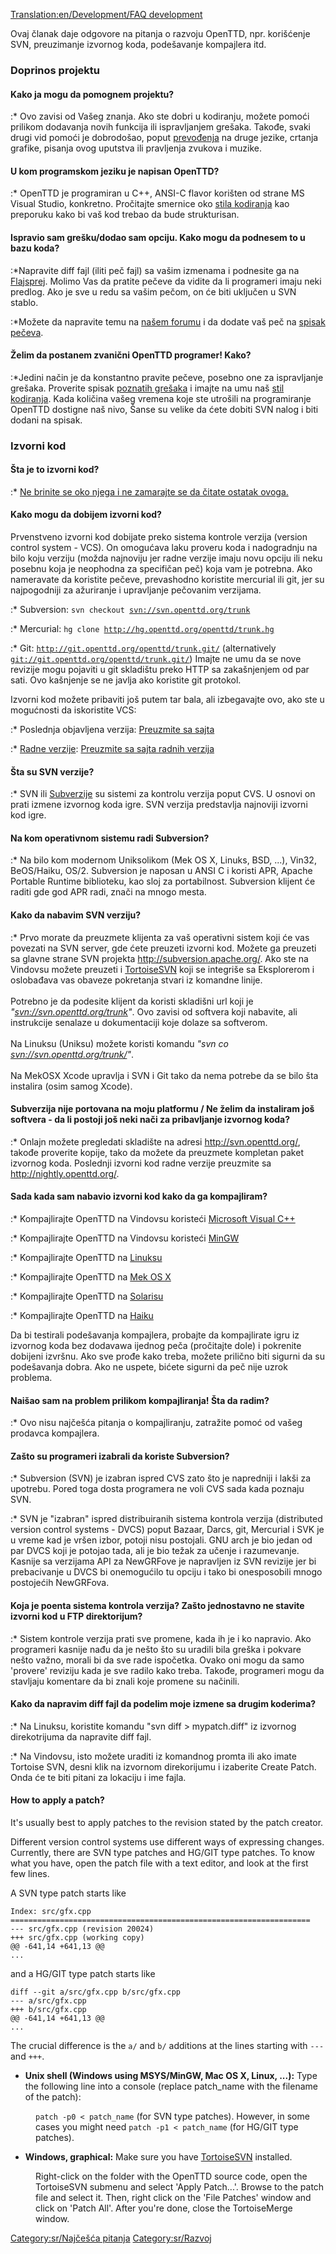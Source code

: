 [[Translation:en/Development/FAQ development]]
{{sr/Manual/Sadržaj}}

Ovaj članak daje odgovore na pitanja o razvoju OpenTTD, npr. korišćenje SVN, preuzimanje izvornog koda, podešavanje kompajlera itd.

===Doprinos projektu===
====Kako ja mogu da pomognem projektu?====
:* Ovo zavisi od Vašeg znanja. Ako ste dobri u kodiranju, možete pomoći prilikom dodavanja novih funkcija ili ispravljanjem grešaka. Takođe, svaki drugi vid pomoći je dobrodošao, poput [[sr/Internacionalizacije|prevođenja]] na druge jezike, crtanja grafike, pisanja ovog uputstva ili pravljenja zvukova i muzike.

====U kom programskom jeziku je napisan OpenTTD?====
:* OpenTTD je programiran u C++, ANSI-C flavor korišten od strane MS Visual Studio, konkretno. Pročitajte smernice oko [[sr/Stil kodiranja|stila kodiranja]] kao preporuku kako bi vaš kod trebao da bude strukturisan.

====Ispravio sam grešku/dodao sam opciju. Kako mogu da podnesem to u bazu koda?====
:*Napravite diff fajl (iliti peč fajl) sa vašim izmenama i podnesite ga na [http://bugs.openttd.org Flajsprej]. Molimo Vas da pratite pečeve da vidite da li programeri imaju neki predlog. Ako je sve u redu sa vašim pečom, on će biti uključen u SVN stablo.
:*Možete da napravite temu na [http://www.tt-forums.net/viewforum.php?f=33 našem forumu] i da dodate vaš peč na [[sr/Spisak pečeva|spisak pečeva]].

====Želim da postanem zvanični OpenTTD programer! Kako?====
:*Jedini način je da konstantno pravite pečeve, posebno one za ispravljanje grešaka. Proverite spisak [http://bugs.openttd.org/index.php?string=&project=1&type=1 poznatih grešaka] i imajte na umu naš [[sr/Stil kodiranja|stil kodiranja]]. Kada količina vašeg vremena koje ste utrošili na programiranje OpenTTD dostigne naš nivo, Šanse su velike da ćete  dobiti SVN nalog i biti dodani na spisak.

===Izvorni kod===
====Šta je to izvorni kod?====
:* [http://www.google.com/search?q=C%2B%2B+tutorial Ne brinite se oko njega i ne zamarajte se da čitate ostatak ovoga.]

====Kako mogu da dobijem izvorni kod?====
Prvenstveno izvorni kod dobijate preko sistema kontrole verzija (version control system - VCS). On omogućava laku proveru koda i nadogradnju na bilo koju verziju (možda najnoviju jer radne verzije imaju novu opciju ili neku posebnu koja je neophodna za specifičan peč) koja vam je potrebna. Ako nameravate da koristite pečeve, prevashodno koristite mercurial ili git, jer su najpogodniji za ažuriranje i upravljanje pečovanim verzijama.
:* Subversion: <code>svn checkout svn://svn.openttd.org/trunk</code>
:* Mercurial: <code>hg clone http://hg.openttd.org/openttd/trunk.hg</code>
:* Git: <code>http://git.openttd.org/openttd/trunk.git/</code> (alternatively <code>git://git.openttd.org/openttd/trunk.git/</code>)
Imajte ne umu da se nove revizije mogu pojaviti u git skladištu preko HTTP sa zakašnjenjem od par sati. Ovo kašnjenje se ne javlja ako koristite git protokol. 

Izvorni kod možete pribaviti još putem tar bala, ali izbegavajte ovo, ako ste u mogućnosti da iskoristite VCS:
:* Poslednja objavljena verzija:  [http://www.openttd.org/download-stable  Preuzmite sa sajta]
:* [[sr/Radne verzije|Radne verzije]]: [http://nightly.openttd.org/ Preuzmite sa sajta radnih verzija]

====Šta su SVN verzije?====
:* SVN ili [https://www.wikipedia.org/wiki/Subversion_%28software%29 Subverzije] su sistemi za kontrolu verzija poput CVS. U osnovi on prati izmene izvornog koda igre. SVN verzija predstavlja najnoviji izvorni kod igre.

====Na kom operativnom sistemu radi Subversion?====
:* Na bilo kom modernom Uniksolikom (Mek OS X, Linuks, BSD, ...), Vin32, BeOS/Haiku, OS/2. Subversion je naposan u ANSI C i koristi APR, Apache Portable Runtime biblioteku, kao sloj za portabilnost. Subversion klijent će raditi gde god APR radi, znači na mnogo mesta.

====Kako da nabavim SVN verziju?====
:* Prvo morate da preuzmete klijenta za vaš operativni sistem koji će vas povezati na SVN server, gde ćete preuzeti izvorni kod. Možete ga preuzeti sa glavne strane SVN projekta http://subversion.apache.org/. Ako ste na Vindovsu možete preuzeti i [http://tortoisesvn.tigris.org/ TortoiseSVN] koji se integriše sa Eksplorerom i oslobađava vas obaveze pokretanja stvari iz komandne linije.<br><br>Potrebno je da podesite klijent da koristi skladišni url koji je ''"svn://svn.openttd.org/trunk"''. Ovo zavisi od softvera koji nabavite, ali instrukcije senalaze u dokumentaciji koje dolaze sa softverom.<br><br> Na Linuksu (Uniksu) možete koristi komandu ''"svn co svn://svn.openttd.org/trunk/"''.<br><br>Na MekOSX Xcode upravlja i SVN i Git tako da nema potrebe da se bilo šta instalira (osim samog Xcode).

====Subverzija nije portovana na moju platformu / Ne želim da instaliram još softvera - da li postoji još neki nači za pribavljanje izvornog koda?====
:* Onlajn možete pregledati skladište na adresi http://svn.openttd.org/, takođe  proverite kopije, tako da možete da preuzmete kompletan paket izvornog koda. Poslednji izvorni kod radne verzije preuzmite sa http://nightly.openttd.org/.

====Sada kada sam nabavio izvorni kod kako da ga kompajliram?====
:* Kompajlirajte OpenTTD na Vindovsu koristeći [[:Category:sr/Microsoft Visual C++|Microsoft Visual C++]]
:* Kompajlirajte OpenTTD na Vindovsu koristeći [[sr/Kompajliranje na MinGW|MinGW]]
:* Kompajlirajte OpenTTD na [[sr/Kompajliranje na Linuksu|Linuksu]]
:* Kompajlirajte OpenTTD na [[sr/Kompajliranje na Meku|Mek OS X]]
:* Kompajlirajte OpenTTD na [[sr/Kompajliranje na Solarisu|Solarisu]]
:* Kompajlirajte OpenTTD na [[sr/Kompajliranje na Haiku|Haiku]]

Da bi testirali podešavanja kompajlera, probajte da kompajlirate igru iz izvornog koda bez dodavawa ijednog peča (pročitajte dole) i pokrenite dobijeni izvršnu. Ako sve prođe kako treba, možete prilično biti sigurni da su podešavanja dobra.
Ako ne uspete, bićete sigurni da peč nije uzrok problema.

====Naišao sam na problem prilikom kompajliranja! Šta da radim?====
:* Ovo nisu najčešća pitanja o kompajliranju, zatražite pomoć od vašeg prodavca kompajlera.
====Zašto su programeri izabrali da koriste Subversion?====
:* Subversion (SVN) je izabran ispred CVS zato što je napredniji i lakši za upotrebu. Pored toga dosta programera ne voli CVS sada kada poznaju SVN.
:* SVN je "izabran" ispred distribuiranih sistema kontrola verzija (distributed version control systems - DVCS) poput Bazaar, Darcs, git, Mercurial i SVK je u vreme kad je vršen izbor, potoji nisu postojali. GNU arch je bio jedan od par DVCS koji je potojao tada, ali je bio težak za učenje i razumevanje. Kasnije sa verzijama API za NewGRFove  je napravljen iz SVN revizije jer bi prebacivanje u DVCS bi onemogućilo tu opciju i tako bi onesposobili mnogo postojećih NewGRFova.

====Koja je poenta sistema kontrola verzija? Zašto jednostavno ne stavite izvorni kod u FTP direktorijum?====
:* Sistem kontrole verzija prati sve promene, kada ih je i ko napravio. Ako programeri kasnije nađu da je nešto što su uradili bila greška i pokvare nešto važno, morali bi da sve rade ispočetka. Ovako oni mogu da samo 'provere' reviziju kada je sve radilo kako treba. Takođe, programeri mogu da stavljaju komentare da bi znali koje promene su načinili.
====Kako da napravim diff fajl da podelim moje izmene sa drugim koderima?====
:* Na Linuksu, koristite komandu "svn diff > mypatch.diff" iz izvornog direkotrijuma da napravite diff fajl.
:* Na Vindovsu, isto možete uraditi iz komandnog promta ili ako imate Tortoise SVN, desni klik na izvornom direkorijumu i izaberite  Create Patch. Onda će te biti pitani za lokaciju i ime fajla.

====How to apply a patch?====
It's usually best to apply patches to the revision stated by the patch creator.

Different version control systems use different ways of expressing changes. Currently, there are SVN type patches and HG/GIT type patches.
To know what you have, open the patch file with a text editor, and look at the first few lines.

A SVN type patch starts like
<pre>
Index: src/gfx.cpp
===================================================================
--- src/gfx.cpp (revision 20024)
+++ src/gfx.cpp (working copy)
@@ -641,14 +641,13 @@
...
</pre>

and a HG/GIT type patch starts like
<pre>
diff --git a/src/gfx.cpp b/src/gfx.cpp
--- a/src/gfx.cpp
+++ b/src/gfx.cpp
@@ -641,14 +641,13 @@
...
</pre>
The crucial difference is the <code>a/</code> and <code>b/</code> additions at the lines starting with <code>---</code> and <code>+++</code>.


*'''Unix shell (Windows using MSYS/MinGW, Mac OS X, Linux, ...):''' Type the following line into a console (replace patch_name with the filename of the patch):
:<code>patch -p0 < patch_name</code> (for SVN type patches). However, in some cases you might need <code>patch -p1 < patch_name</code> (for HG/GIT type patches).
 
*'''Windows, graphical:''' Make sure you have [http://tortoisesvn.tigris.org TortoiseSVN] installed.
{{en/Warning| TortoiseSVN can only handle SVN type patches, it '''CANNOT''' handle HG/GIT type patches!!}}
:Right-click on the folder with the OpenTTD source code, open the TortoiseSVN submenu and select 'Apply Patch...'. Browse to the patch file and select it. Then, right click on the 'File Patches' window and click on 'Patch All'. After you're done, close the TortoiseMerge window.

[[Category:sr/Najčešća pitanja]]
[[Category:sr/Razvoj]]